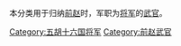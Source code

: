 本分类用于归纳[[前赵|前赵]]时，军职为[[將軍_(中國古代)|将军]]的[[武官|武官]]。

[[Category:五胡十六国将军|Category:五胡十六国将军]]
[[Category:前赵武官|Category:前赵武官]]